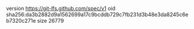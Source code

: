 version https://git-lfs.github.com/spec/v1
oid sha256:da3b2882d9a1562699a17c9bcddb729c7fb231d3b48e3da8245c6eb7320c271e
size 26779
